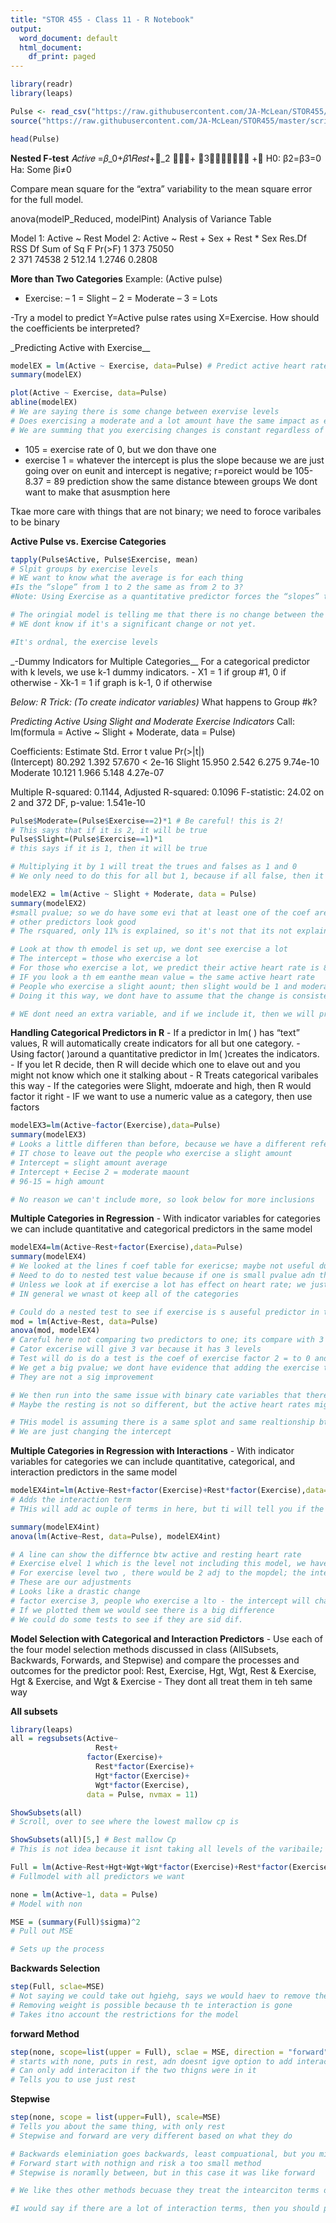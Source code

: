 ```yaml
---
title: "STOR 455 - Class 11 - R Notebook"
output:
  word_document: default
  html_document:
    df_print: paged
---
```


```r
library(readr)
library(leaps)

Pulse <- read_csv("https://raw.githubusercontent.com/JA-McLean/STOR455/master/data/Pulse.csv")
source("https://raw.githubusercontent.com/JA-McLean/STOR455/master/scripts/ShowSubsets.R")

head(Pulse)
```

__Nested F-test__
𝐴𝑐𝑡𝑖𝑣𝑒 =𝛽_0+𝛽1𝑅𝑒𝑠𝑡+_2 𝑆𝑒𝑥+ 3𝑅𝑒𝑠𝑡𝑆𝑒𝑥 +𝜀 
H0: β2=β3=0
Ha: Some βi≠0 

Compare mean square for the “extra” variability to the mean square error for the full model. 

anova(modelP_Reduced, modelPint)
Analysis of Variance Table

Model 1: Active ~ Rest
Model 2: Active ~ Rest + Sex + Rest * Sex
  Res.Df   RSS  Df   Sum of Sq       F   Pr(>F)
1    373 75050                           
2    371 74538   2    512.14    1.2746   0.2808

__More than Two Categories__
Example: (Active pulse)

- Exercise: 
-- 1 = Slight 
-- 2 = Moderate 
-- 3 = Lots 

-Try a model to predict Y=Active pulse rates using X=Exercise.
How should the coefficients be interpreted?

_Predicting Active with Exercise__
```r
modelEX = lm(Active ~ Exercise, data=Pulse) # Predict active heart rate by exercise rate 
summary(modelEX)

plot(Active ~ Exercise, data=Pulse)
abline(modelEX)
# We are saying there is some change between exervise levels 
# Does exercising a moderate and a lot amount have the same impact as exercising a small and mdoerate amount? 
# We are summing that you exercising changes is constant regardless of group
```

- 105 = exercise rate of 0, but we don thave one 
- exercise 1 = whatever the intercept is plus the slope because we are just going over on eunit and intercept is negative; r=poreict would be 105-8.37 = 89
 prediction show the same distance bteween groups 
We dont want to make that asusmption here 

Tkae more care with things that are not binary; we need to foroce varibales to be binary 


__Active Pulse vs. Exercise Categories__
```r
tapply(Pulse$Active, Pulse$Exercise, mean)
# Slpit groups by exercise levels 
# WE want to know what the average is for each thing 
#Is the “slope” from 1 to 2 the same as from 2 to 3?
#Note: Using Exercise as a quantitative predictor forces the “slopes” to be the same.

# The oringial model is telling me that there is no change between the mean heart rates based on exercise level; this is telling me that there is a change.
# WE dont know if it's a significant change or not yet. 

#It's ordnal, the exercise levels 
```
_-Dummy Indicators for Multiple Categories__
For a categorical predictor with k levels, we use k-1 dummy indicators. 
- X1 = 1 if group #1, 0 if otherwise 
- Xk-1 = 1 if graph is k-1, 0 if otherwise 

*Below: R Trick: (To create indicator variables)*
What happens to Group #k? 

_Predicting Active Using Slight and Moderate Exercise Indicators_
Call: 
lm(formula = Active ~ Slight + Moderate, data = Pulse)

Coefficients:
 		 Estimate   Std. Error   t value   Pr(>|t|)    
 		 (Intercept)    80.292      1.392     57.670    < 2e-16 
 Slight        15.950      2.542      6.275   9.74e-10   
 Moderate      10.121      1.966      5.148   4.27e-07 

Multiple R-squared:  0.1144,	Adjusted R-squared:  0.1096 F-statistic: 24.02 on 2 and 372 DF,  p-value: 1.541e-10

```r
Pulse$Moderate=(Pulse$Exercise==2)*1 # Be careful! this is 2!
# This says that if it is 2, it will be true
Pulse$Slight=(Pulse$Exercise==1)*1
# this says if it is 1, then it will be true

# Multiplying it by 1 will treat the trues and falses as 1 and 0 
# We only need to do this for all but 1, because if all false, then it's whwatever is left over

modelEX2 = lm(Active ~ Slight + Moderate, data = Pulse)
summary(modelEX2)
#small pvalue; so we do have some evi that at least one of the coef are not zero 
# other predictors look good 
# The rsquared, only 11% is explained, so it's not that its not explaining, buyt alone it's probably not best by itself 

# Look at thow th emodel is set up, we dont see exercise a lot 
# The intercept = those who exercise a lot 
# For those who exercise a lot, we predict their active heart rate is 80.29
# IF you look a th em eanthe mean value = the same active heart rate 
# People who exercise a slight aount; then slight would be 1 and moderate would be zero ; then we would get intercept of 96 for slight 
# Doing it this way, we dont have to assume that the change is consistent among the levels of our categorical variables 

# WE dont need an extra variable, and if we include it, then we will probably get NA values 
```

__Handling Categorical Predictors in R__
- If a predictor in lm( ) has “text” values, R will automatically create indicators for all but one category.
- Using factor( )around a quantitative predictor in lm( )creates the indicators. 
- If you let R decide, then R will decide which one to elave out and you might not know which one it stalking about 
- R Treats categorical varibales this way 
- If the categories were Slight, mdoerate and high, then R would factor it right 
- IF we want to use a numeric value as a category, then use factors

```r
modelEX3=lm(Active~factor(Exercise),data=Pulse)
summary(modelEX3)
# Looks a little differen than before, because we have a different reference category 
# IT chose to leave out the people who exercise a slight amount 
# Intercept = slight amount average 
# Intercept + Eecise 2 = moderate maount 
# 96-15 = high amount 

# No reason we can't include more, so look below for more inclusions 
```

__Multiple Categories in Regression__
- With indicator variables for categories we can include quantitative and categorical predictors in the same model
```r
modelEX4=lm(Active~Rest+factor(Exercise),data=Pulse)
summary(modelEX4)
# We looked at the lines f coef table for exericse; maybe not useful due to pvalue 
# Need to do to nested test value because if one is small pvalue adn the other is big we dont want to use one level fothe categorical varible we want one or all 
# Unless we look at if exercise a lot has effect on heart rate; we just want to know if you exercise a lot or you dont; then just look at one category 
# IN general we wnast ot keep all of the categories 

# Could do a nested test to see if exercise is s auseful predictor in the  odel 
mod = lm(Active~Rest, data=Pulse)
anova(mod, modelEX4)
# Careful here not comparing two predictors to one; its compare with 3 to 1 
# Cator excerise will give 3 var because it has 3 levels 
# Test will do is do a test is the coef of exercise factor 2 = to 0 and the coef of exercise factor 3 = 0 vs the alternative that at least one of them is nonzero?
# We get a big pvalue; we dont have evidence that adding the exercise terms are improving the model 
# They are not a sig improvement 

# We then run into the same issue with binary cate variables that there is some relation between teh resting and active heart rate, but does that change for those who exercise a slight moderate and a lot? 
# Maybe the resting is not so different, but the active heart rates might be differnt? 

# THis model is assuming there is a same splot and same realtionship bt active and rest for all exercise levels 
# We are just changing the intercept 
```

__Multiple Categories in Regression with Interactions__
- With indicator variables for categories we can include quantitative, categorical, and interaction predictors in the same model
```r
modelEX4int=lm(Active~Rest+factor(Exercise)+Rest*factor(Exercise),data=Pulse)
# Adds the interaction term 
# THis will add ac ouple of terms in here, but ti will tell you if the itneraction ebtween things is sig or not 

summary(modelEX4int)
anova(lm(Active~Rest, data=Pulse), modelEX4int)

# A line can show the differnce btw active and resting heart rate 
# Exercise elvel 1 which is the level not including this model, we have an intercept of -7.58 and a slope of 1.38 - that st he realtionship 
# For exercise level two , there would be 2 adj to the mopdel; the intercept is going to be the value for our intercept +28, because the intercept is going to change a bit and our resting relationship is going to be the 1.38 slope - .37
# These are our adjustments 
# Looks like a drastic change 
# factor exercise 3, people who exercise a lto - the intercept will change by this amount and the slope will change by the .22; these are pretty differen tlines 
# If we plotted them we would see there is a big difference 
# We could do some tests to see if they are sid dif.
```

__Model Selection with Categorical and Interaction Predictors__
- Use each of the four model selection methods discussed in class (AllSubsets, Backwards, Forwards, and Stepwise) and compare the processes and outcomes for the predictor pool:
Rest, Exercise, Hgt, Wgt, Rest & Exercise, Hgt & Exercise, and Wgt & Exercise
- They dont all treat them in teh same way 

__All subsets__ 
```r
library(leaps)
all = regsubsets(Active~ 
                   Rest+
                 factor(Exercise)+
                   Rest*factor(Exercise)+
                   Hgt*factor(Exercise)+
                   Wgt*factor(Exercise), 
                 data = Pulse, nvmax = 11)

ShowSubsets(all)
# Scroll, over to see where the lowest mallow cp is 

ShowSubsets(all)[5,] # Best mallow Cp 
# This is not idea because it isnt taking all levels of the varibaile; it might include an interaction term, but i t might not include the indivudal values; which is bad 
```
```r
Full = lm(Active~Rest+Hgt+Wgt+Wgt*factor(Exercise)+Rest*factor(Exercise)+ Hgt*factor(Exercise), data = Pulse)
# Fullmodel with all predictors we want 

none = lm(Active~1, data = Pulse)
# Model with non 

MSE = (summary(Full)$sigma)^2
# Pull out MSE

# Sets up the process
```

__Backwards Selection__
```r
step(Full, sclae=MSE)
# Not saying we could take out hgiehg, says we would haev to remove the interaction term as well 
# Removing weight is possible because th te interaction is gone 
# Takes itno account the restrictions for the model 
```
__forward Method__
```r
step(none, scope=list(upper = Full), sclae = MSE, direction = "forward")
# starts with none, puts in rest, adn doesnt igve option to add interactions
# Can only add interaciton if the two thigns were in it 
# Tells you to use just rest 
```
__Stepwise__
```r
step(none, scope = list(upper=Full), scale=MSE)
# Tells you about the same thing, with only rest 
# Stepwise and forward are very different based on what they do 

# Backwards eleminiation goes backwards, least compuational, but you might have a bigger model thatn you need 
# Forward start with nothign and risk a too small method 
# Stepwise is noramlly between, but in this case it was like forward 

# We like thes other methods becuase they treat the intearciton terms differently.

#I would say if there are a lot of interaction terms, then you should probably use backwards selection 
```





